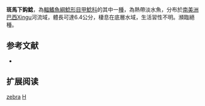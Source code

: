 {{Speciesbox
| name = 斑馬下鈎鯰
| image = Hypancistrus zebra4305.jpg
| image_width = 250px
| image_caption = 
| status = NE
| status_system = IUCN3.1
| genus = Hypancistrus
| species = zebra
| authority = [[Isbrücker_&_Nijssen|Isbrücker & Nijssen]], 1991
| synonyms = 
}} 
'''斑馬下鈎鯰'''，為[[輻鰭魚綱|輻鰭魚綱]][[鯰形目|鯰形目]][[甲鯰科|甲鯰科]]的其中一[[種|種]]，為熱帶淡水魚，分布於[[南美洲|南美洲]][[巴西|巴西]]Xingu河流域，體長可達6.4公分，棲息在底層水域，生活習性不明。瀕臨絕種。

==参考文献==
*{{FishBase_species|genus=Hypancistrus|species=zebra|year=2014|month=11}}

== 扩展阅读 ==
{{refbegin}}
{{wikispecies-inline|Hypancistrus zebra|斑馬下鈎鯰}}
{{refend}}
{{Taxonbar|from=Q169392}}

[[Category:下鈎鯰屬|zebra]]
[[Category:1991年描述的鱼类|H]]